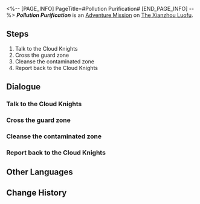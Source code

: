 <%-- [PAGE_INFO]
PageTitle=#Pollution Purification#
[END_PAGE_INFO] --%>
{{Stub|Dialogue.}}
{{Mission Infobox
|id            = 4072122
|title         = 
|image         = <!--Mission Pollution Purification.png-->
|type          = Adventure
|event_name    = 
|chapter       = 
|requirements  = {{subst:void|<!--Unknown: {"Type":"Manual"}-->}}
|summary       = <!--official mission summary from Fate's Atlas-->
|characters    = Trailblazer
|startLocation = [[The Xianzhou Luofu]] - [[Stargazer Navalia]]
|world         = The Xianzhou Luofu
|area          = Stargazer Navalia
|prev          = 
|next          = 
|rewards       = 
}}
'''''Pollution Purification''''' is an [[Adventure Mission]] on [[The Xianzhou Luofu]].

==Steps==
# Talk to the Cloud Knights
# Cross the guard zone
# Cleanse the contaminated zone
# Report back to the Cloud Knights

<!--
==Gameplay Notes==

--><!--
==Trial Character==

-->
==Dialogue==
{{Stub Dialogue}}

===Talk to the Cloud Knights===
{{Mission Description|type=adventure|location=Stargazer Navalia|Talk to the Cloud Knights guarding Stargazer Navalia and see if they need any help.}}
{{Dialogue Start}}
:{{tx}}
{{Dialogue End}}

===Cross the guard zone===
{{Mission Description|type=adventure|location=Stargazer Navalia|update|Use the Diting to cross the guard zone and try not to alert any enemies.}}
{{Dialogue Start}}
:{{tx}}
{{Dialogue End}}

===Cleanse the contaminated zone===
{{Mission Description|type=adventure|location=Stargazer Navalia|update|Cleanse all contamination within the area.}}
{{Dialogue Start}}
:{{tx}}
{{Dialogue End}}

===Report back to the Cloud Knights===
{{Mission Description|type=adventure|location=Stargazer Navalia|update|Report back to the Cloud Knights guarding Stargazer Navalia and claim the rewards for cleansing the contamination.}}
{{Dialogue Start}}
:{{tx}}
{{Dialogue End}}

==Other Languages==
{{Other Languages
|en   = Pollution Purification
|zhs  = 污染清理
|zht  = 污染清理
|ja   = 汚染処理
|ko   = 오염 청소
|es   = Limpieza de la contaminación
|fr   = Assainissement de la pollution
|ru   = Очистка от загрязнения
|th   = ชะล้างมลภาวะ
|vi   = Xử Lý Sự Ô Uế
|de   = Verschmutzungsreinigung
|id   = Pembersihan Polusi
|pt   = Purificação de Poluição
}}

==Change History==
{{Change History|1.1}}
